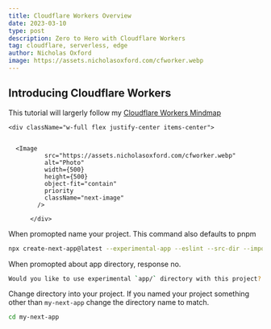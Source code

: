 ```yaml
---
title: Cloudflare Workers Overview
date: 2023-03-10
type: post
description: Zero to Hero with Cloudflare Workers
tag: cloudflare, serverless, edge
author: Nicholas Oxford
image: https://assets.nicholasoxford.com/cfworker.webp
---
```


## Introducing Cloudflare Workers

This tutorial will largerly follow my [Cloudflare Workers Mindmap](https://excalidraw.com/#json=ZZgKmnqPdbXtVHfqTsiOr,0ZN7WYMFSC5lOu7Bv9m7Pw)

    <div className="w-full flex justify-center items-center">


      <Image
              src="https://assets.nicholasoxford.com/cfworker.webp"
              alt="Photo"
              width={500}
              height={500}
              object-fit="contain"
              priority
              className="next-image"
            />

          </div>
When promopted name your project. This command also defaults to pnpm

```bash
npx create-next-app@latest --experimental-app --eslint --src-dir --import-alias --use-pnpm --typescript --tailwind
```

When promopted about app directory, response no.

```bash
Would you like to use experimental `app/` directory with this project? (No/Yes) No
```

Change directory into your project. If you named your project something other than `my-next-app` change the directory name to match.

```bash
cd my-next-app
```

